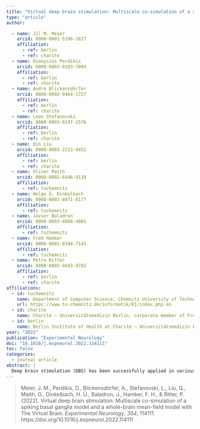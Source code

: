 ```yaml
---
title: "Virtual deep brain stimulation: Multiscale co-simulation of a spiking basal ganglia model and a whole-brain mean-field model with The Virtual Brain"
type: "article"
author: 

  - name: Jil M. Meier
    orcid: 0000-0001-5196-1627
    affiliation:
      - ref: berlin
      - ref: charite
  - name: Dionysios Perdikis
    orcid: 0000-0003-0103-7094
    affiliation:
      - ref: berlin
      - ref: charite
  - name: André Blickensdörfer
    orcid: 0000-0002-9464-1727
    affiliation:
      - ref: berlin
      - ref: charite
  - name: Leon Stefanovski
    orcid: 0000-0003-0197-2576
    affiliation:
      - ref: berlin
      - ref: charite
  - name: Qin Liu
    orcid: 0000-0003-2213-9452
    affiliation:
      - ref: berlin
      - ref: charite
  - name: Oliver Maith
    orcid: 0000-0002-6446-9110
    affiliation:
      - ref: tuchemnitz
  - name: Helge Ü. Dinkelbach
    orcid: 0000-0002-8871-8177
    affiliation:
      - ref: tuchemnitz
  - name: Javier Baladron
    orcid: 0000-0003-4084-4905
    affiliation:
      - ref: tuchemnitz
  - name: Fred Hamker
    orcid: 0000-0001-9104-7143
    affiliation:
      - ref: tuchemnitz
  - name: Petra Ritter
    orcid: 0000-0002-4643-4782
    affiliation:
      - ref: berlin
      - ref: charite
affiliations:
  - id: tuchemnitz
    name: Department of Computer Science, Chemnitz University of Technology, Chemnitz, Germany
    url: https://www.tu-chemnitz.de/informatik/KI/index.php.en
  - id: charite
    name: Charité – Universitätsmedizin Berlin, corporate member of Freie Universität Berlin and Humboldt-Universität zu Berlin, Department of Neurology with Experimental Neurology, Brain Simulation Section, Berlin, Germany
  - id: berlin
    name: Berlin Institute of Health at Charité – Universitätsmedizin Berlin, Berlin, Germany
year: "2022"
publication: "Experimental Neurology"
doi: "10.1016/j.expneurol.2022.114111"
toc: false
categories:
  - journal article
abstract: |
  Deep brain stimulation (DBS) has been successfully applied in various neurodegenerative diseases as an effective symptomatic treatment. However, its mechanisms of action within the brain network are still poorly understood. Many virtual DBS models analyze a subnetwork around the basal ganglia and its dynamics as a spiking network with their details validated by experimental data. However, connectomic evidence shows widespread effects of DBS affecting many different cortical and subcortical areas. From a clinical perspective, various effects of DBS besides the motoric impact have been demonstrated. The neuroinformatics platform The Virtual Brain (TVB) offers a modeling framework allowing us to virtually perform stimulation, including DBS, and forecast the outcome from a dynamic systems perspective prior to invasive surgery with DBS lead placement. For an accurate prediction of the effects of DBS, we implement a detailed spiking model of the basal ganglia, which we combine with TVB via our previously developed co-simulation environment. This multiscale co-simulation approach builds on the extensive previous literature of spiking models of the basal ganglia while simultaneously offering a whole-brain perspective on widespread effects of the stimulation going beyond the motor circuit. In the first demonstration of our model, we show that virtual DBS can move the firing rates of a Parkinson's disease patient's thalamus - basal ganglia network towards the healthy regime while, at the same time, altering the activity in distributed cortical regions with a pronounced effect in frontal regions. Thus, we provide proof of concept for virtual DBS in a co-simulation environment with TVB. The developed modeling approach has the potential to optimize DBS lead placement and configuration and forecast the success of DBS treatment for individual patients.
---
```


> Meier, J. M., Perdikis, D., Blickensdörfer, A., Stefanovski, L., Liu, Q., Maith, O., Dinkelbach, H. Ü., Baladron, J., Hamker, F. H., & Ritter, P. (2022). Virtual deep brain stimulation: Multiscale co-simulation of a spiking basal ganglia model and a whole-brain mean-field model with The Virtual Brain. *Experimental Neurology*, *354*, 114111. https://doi.org/10.1016/j.expneurol.2022.114111